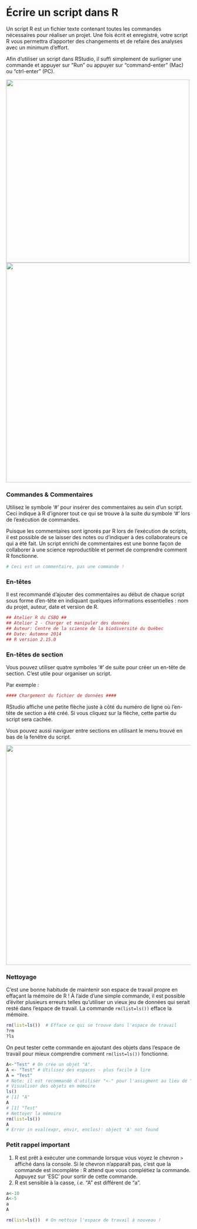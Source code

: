# Écrire un script dans R

Un script R est un fichier texte contenant toutes les commandes
nécessaires pour réaliser un projet. Une fois écrit et enregistré, votre
script R vous permettra d'apporter des changements et de refaire des
analyses avec un minimum d'effort.

Afin d'utiliser un script dans RStudio, il suffi simplement de
surligner une commande et appuyer sur "Run" ou appuyer sur
"command-enter" (Mac) ou "ctrl-enter" (PC).

![](images/1_create_an_r_script.png){width="500"}
![](images/2_create_an_r_script2.mod_arrow.png){width="600"}

### Commandes & Commentaires

Utilisez le symbole '\#' pour insérer des commentaires au sein d'un
script. Ceci indique à R d'ignorer tout ce qui se trouve à la suite du
symbole '\#' lors de l'exécution de commandes.

Puisque les commentaires sont ignorés par R lors de l'exécution de
scripts, il est possible de se laisser des notes ou d'indiquer à des
collaborateurs ce qui a été fait. Un script enrichi de commentaires est
une bonne façon de collaborer à une science reproductible et permet de
comprendre comment R fonctionne.

```r
# Ceci est un commentaire, pas une commande !
```

### En-têtes

Il est recommandé d'ajouter des commentaires au début de chaque script
sous forme d'en-tête en indiquant quelques informations essentielles :
nom du projet, auteur, date et version de R.

```r
## Atelier R du CSBQ ##
## Atelier 2 - Charger et manipuler des données
## Auteur: Centre de la science de la biodiversité du Québec
## Date: Automne 2014
## R version 2.15.0
```

### En-têtes de section

Vous pouvez utiliser quatre symboles '\#' de suite pour créer un
en-tête de section. C'est utile pour organiser un script.

Par exemple :

```r
#### Chargement du fichier de données ####
```

RStudio affiche une petite flèche juste à côté du numéro de ligne où
l'en-tête de section a été créé. Si vous cliquez sur la flèche, cette
partie du script sera cachée.

Vous pouvez aussi naviguer entre sections en utilisant le menu trouvé en
bas de la fenêtre du script.

![](images/4_section_headings_mod_arrow_2.png){width="600"}

### Nettoyage

C'est une bonne habitude de maintenir son espace de travail propre en
effaçant la mémoire de R ! À l'aide d'une simple commande, il est
possible d'éviter plusieurs erreurs telles qu'utiliser un vieux jeu de
données qui serait resté dans l'espace de travail. La commande
`rm(list=ls())` efface la mémoire.

```r
rm(list=ls())  # Efface ce qui se trouve dans l'espace de travail
?rm
?ls
```

On peut tester cette commande en ajoutant des objets dans l'espace de
travail pour mieux comprendre comment `rm(list=ls())` fonctionne.

```r
A<-"Test" # On crée un objet "A".
A <- "Test" # Utilisez des espaces - plus facile à lire
A = "Test"
# Note: il est recommandé d'utiliser "<-" pour l'assigment au lieu de "="
# Visualiser des objets en mémoire
ls()
# [1] "A"
A
# [1] "Test"
# Nettoyer la mémoire
rm(list=ls())
A
# Error in eval(expr, envir, enclos): object 'A' not found
```

### Petit rappel important

1.  R est prêt à exécuter une commande lorsque vous voyez le chevron `>`
    affiché dans la console. Si le chevron n'apparaît pas, c'est que
    la commande est incomplète : R attend que vous complétiez la
    commande. Appuyez sur 'ESC' pour sortir de cette commande.
2.  R est sensible à la casse, *i.e.* "A" est différent de "a".

```r
a<-10
A<-5
a
A

rm(list=ls())  # On nettoie l'espace de travail à nouveau !
```
